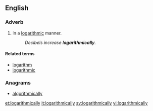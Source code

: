 ==English==

===Adverb===
{{en-adv|-}}

# In a [[logarithmic]] manner.
#: ''Decibels increase '''logarithmically'''.''

====Related terms====
* [[logarithm]]
* [[logarithmic]]

===Anagrams===
* [[algorithmically#English|algorithmically]]

[[et:logarithmically]]
[[it:logarithmically]]
[[sv:logarithmically]]
[[vi:logarithmically]]
